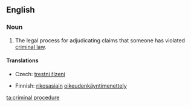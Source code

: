 ==English==
{{wikipedia}}

===Noun===
{{en-noun}}

# {{legal}} The legal process for adjudicating claims that someone has violated [[criminal law]].

====Translations====
{{trans-top|legal process}}
* Czech: [[trestní řízení]] {{n}}
{{trans-mid}}
* Finnish: [[rikosasia|rikosasiain]] [[oikeudenkäyntimenettely]]
{{trans-bottom}}

[[ta:criminal procedure]]